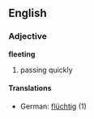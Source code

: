 ==English==
===Adjective===
'''fleeting'''
# passing quickly
====Translations====
*German: [[flüchtig]] (1)